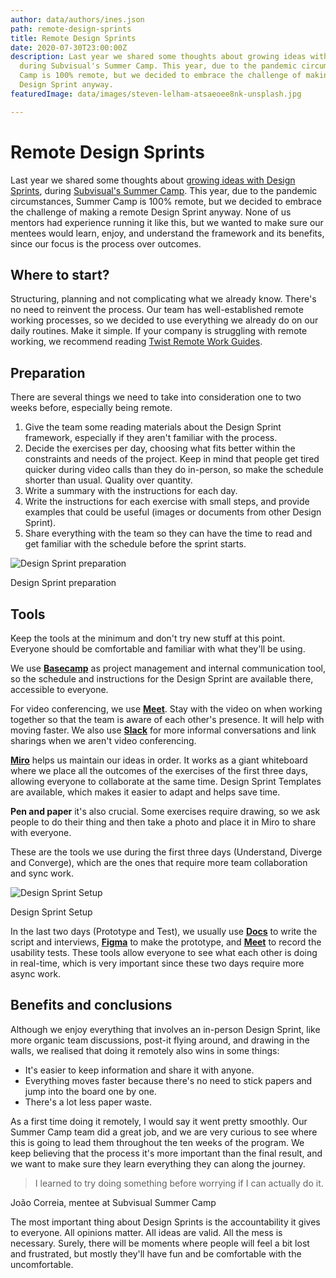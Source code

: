 ```yaml
---
author: data/authors/ines.json
path: remote-design-sprints
title: Remote Design Sprints
date: 2020-07-30T23:00:00Z
description: Last year we shared some thoughts about growing ideas with Design Sprints,
  during Subvisual's Summer Camp. This year, due to the pandemic circumstances, Summer
  Camp is 100% remote, but we decided to embrace the challenge of making a remote
  Design Sprint anyway.
featuredImage: data/images/steven-lelham-atsaeoee8nk-unsplash.jpg

---
```

# Remote Design Sprints

  
Last year we shared some thoughts about [growing ideas with Design Sprints](https://auroradigital.co/blog/articles/summer-camp-growing-ideas-with-design-sprints), during [Subvisual's Summer Camp](https://medium.com/subvisual/apprenticeship-and-summer-camp-programs-e30673e392aa). This year, due to the pandemic circumstances, Summer Camp is 100% remote, but we decided to embrace the challenge of making a remote Design Sprint anyway. None of us mentors had experience running it like this, but we wanted to make sure our mentees would learn, enjoy, and understand the framework and its benefits, since our focus is the process over outcomes.

## Where to start?

Structuring, planning and not complicating what we already know. There's no need to reinvent the process. Our team has well-established remote working processes, so we decided to use everything we already do on our daily routines. Make it simple. If your company is struggling with remote working, we recommend reading [Twist Remote Work Guides](https://twist.com/remote-work-guides).

## Preparation

There are several things we need to take into consideration one to two weeks before, especially being remote.

1. Give the team some reading materials about the Design Sprint framework, especially if they aren't familiar with the process.
2. Decide the exercises per day, choosing what fits better within the constraints and needs of the project. Keep in mind that people get tired quicker during video calls than they do in-person, so make the schedule shorter than usual. Quality over quantity.
3. Write a summary with the instructions for each day.
4. Write the instructions for each exercise with small steps, and provide examples that could be useful (images or documents from other Design Sprint).
5. Share everything with the team so they can have the time to read and get familiar with the schedule before the sprint starts.

![Design Sprint preparation](data/images/screenshot-2020-07-27-at-10-31-46-2.png "Design Sprint preparation")

Design Sprint preparation

## Tools

Keep the tools at the minimum and don't try new stuff at this point. Everyone should be comfortable and familiar with what they'll be using.

We use [**Basecamp**](https://basecamp.com/) as project management and internal communication tool, so the schedule and instructions for the Design Sprint are available there, accessible to everyone.

For video conferencing, we use [**Meet**](https://meet.google.com/). Stay with the video on when working together so that the team is aware of each other's presence. It will help with moving faster. We also use [**Slack**](https://slack.com) for more informal conversations and link sharings when we aren't video conferencing.

[**Miro**](https://miro.com) helps us maintain our ideas in order. It works as a giant whiteboard where we place all the outcomes of the exercises of the first three days, allowing everyone to collaborate at the same time. Design Sprint Templates are available, which makes it easier to adapt and helps save time.

**Pen and paper** it's also crucial. Some exercises require drawing, so we ask people to do their thing and then take a photo and place it in Miro to share with everyone.

These are the tools we use during the first three days (Understand, Diverge and Converge), which are the ones that require more team collaboration and sync work.

  
![Design Sprint Setup](data/images/screenshot-2020-07-21-at-09-51-58.png "Design Sprint Setup")

Design Sprint Setup

  
In the last two days (Prototype and Test), we usually use [**Docs**](http://docs.google.com) to write the script and interviews, [**Figma**](http://figma.com) to make the prototype, and [**Meet**](http://meet.google.com) to record the usability tests. These tools allow everyone to see what each other is doing in real-time, which is very important since these two days require more async work.

## Benefits and conclusions

Although we enjoy everything that involves an in-person Design Sprint, like more organic team discussions, post-it flying around, and drawing in the walls, we realised that doing it remotely also wins in some things:

* It's easier to keep information and share it with anyone.
* Everything moves faster because there's no need to stick papers and jump into the board one by one.
* There's a lot less paper waste.

As a first time doing it remotely, I would say it went pretty smoothly. Our Summer Camp team did a great job, and we are very curious to see where this is going to lead them throughout the ten weeks of the program. We keep believing that the process it's more important than the final result, and we want to make sure they learn everything they can along the journey.

> I learned to try doing something before worrying if I can actually do it.

João Correia, mentee at Subvisual Summer Camp

  
The most important thing about Design Sprints is the accountability it gives to everyone. All opinions matter. All ideas are valid. All the mess is necessary. Surely, there will be moments where people will feel a bit lost and frustrated, but mostly they'll have fun and be comfortable with the uncomfortable.